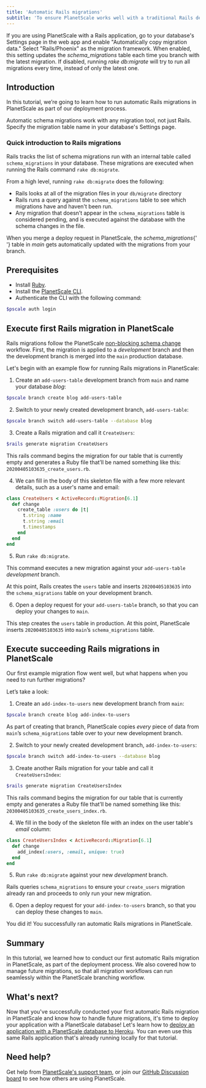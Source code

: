 ```yaml
---
title: 'Automatic Rails migrations'
subtitle: 'To ensure PlanetScale works well with a traditional Rails development process, we implemented the ability to automatically copy Rails migration metadata as part of our deployment process.'
---
```


<InfoBlock type="tip">
  If you are using PlanetScale with a Rails application, go to your database's
  Settings page in the web app and enable "Automatically copy migration data."
  Select "Rails/Phoenix" as the migration framework. When enabled, this setting 
  updates the <em>schema_migrations</em> table each time you branch with the 
  latest migration. If disabled, running <em>
    rake db:migrate
  </em> will try to run all migrations every time, instead of only the latest one.
</InfoBlock>

## Introduction

In this tutorial, we’re going to learn how to run automatic Rails migrations in PlanetScale as part of our deployment process.

<InfoBlock type="note">
  Automatic schema migrations work with any migration tool, not just Rails.
  Specify the migration table name in your database's Settings page.
</InfoBlock>

### Quick introduction to Rails migrations

Rails tracks the list of schema migrations run with an internal table called `schema_migrations` in your database. These migrations are executed when running the Rails command `rake db:migrate`.

From a high level, running `rake db:migrate` does the following:

- Rails looks at all of the migration files in your `db/migrate` directory
- Rails runs a query against the `schema_migrations` table to see which migrations have and haven't been run.
- Any migration that doesn’t appear in the `schema_migrations` table is considered pending, and is executed against the database with the schema changes in the file.

<InfoBlock type="tip">
  When you merge a deploy request in PlanetScale, the <em>schema_migrations</em>{' '}
  table in <em>main</em> gets automatically updated with the migrations from
  your branch.
</InfoBlock>

## Prerequisites

- Install [Ruby](https://www.ruby-lang.org/en/documentation/installation/).
- Install the [PlanetScale CLI](https://github.com/planetscale/cli).
- Authenticate the CLI with the following command:

```zsh
$pscale auth login
```

## Execute first Rails migration in PlanetScale

Rails migrations follow the PlanetScale [non-blocking schema change](/concepts/nonblocking-schema-changes) workflow. First, the migration is applied to a _development_ branch and then the development branch is merged into the `main` production database.

Let's begin with an example flow for running Rails migrations in PlanetScale:

1. Create an `add-users-table` development branch from `main` and name your database _blog_:

```zsh
$pscale branch create blog add-users-table
```

2. Switch to your newly created development branch, `add-users-table`:

```zsh
$pscale branch switch add-users-table --database blog
```

3. Create a Rails migration and call it `CreateUsers`:

```zsh
$rails generate migration CreateUsers
```

This rails command begins the migration for our table that is currently empty and generates a Ruby file that’ll be named something like this: `20200405103635_create_users.rb`.

4. We can fill in the body of this skeleton file with a few more relevant details, such as a user's name and email:

```ruby
class CreateUsers < ActiveRecord::Migration[6.1]
  def change
    create_table :users do |t|
      t.string :name
      t.string :email
      t.timestamps
    end
  end
end
```

5. Run `rake db:migrate`.

This command executes a new migration against your `add-users-table` _development_ branch.

At this point, Rails creates the `users` table and inserts `20200405103635` into the `schema_migrations` table on your development branch.

6. Open a deploy request for your `add-users-table` branch, so that you can deploy your changes to `main`.

This step creates the `users` table in production. At this point, PlanetScale inserts `20200405103635` into `main`’s `schema_migrations` table.

## Execute succeeding Rails migrations in PlanetScale

Our first example migration flow went well, but what happens when you need to run further migrations?

Let’s take a look:

1. Create an `add-index-to-users` new development branch from `main`:

```bash
$pscale branch create blog add-index-to-users
```

As part of creating that branch, PlanetScale copies _every_ piece of data from `main`’s `schema_migrations` table over to your new development branch.

2. Switch to your newly created development branch, `add-index-to-users`:

```bash
$pscale branch switch add-index-to-users --database blog
```

3. Create another Rails migration for your table and call it `CreateUsersIndex`:

```bash
$rails generate migration CreateUsersIndex
```

This rails command begins the migration for our table that is currently empty and generates a Ruby file that’ll be named something like this: `20300405103635_create_users_index.rb`.

4. We fill in the body of the skeleton file with an index on the user table's _email_ column:

```ruby
class CreateUsersIndex < ActiveRecord::Migration[6.1]
  def change
    add_index(:users, :email, unique: true)
  end
end
```

5. Run `rake db:migrate` against your new _development_ branch.

Rails queries `schema_migrations` to ensure your `create_users` migration already ran and proceeds to only run your new migration.

6. Open a deploy request for your `add-index-to-users` branch, so that you can deploy these changes to `main`.

You did it! You successfully ran automatic Rails migrations in PlanetScale.

## Summary

In this tutorial, we learned how to conduct our first automatic Rails migration in PlanetScale, as part of the deployment process. We also covered how to manage future migrations, so that all migration workflows can run seamlessly within the PlanetScale branching workflow.

## What's next?

Now that you've successfully conducted your first automatic Rails migration in PlanetScale and know how to handle future migrations, it's time to deploy your application with a PlanetScale database! Let's learn how to [deploy an application with a PlanetScale database to Heroku](/tutorial/deploy-to-heroku). You can even use this same Rails application that's already running locally for that tutorial.

## Need help?

Get help from [PlanetScale's support team](https://www.planetscale.com/support), or join our [GitHub Discussion board](https://github.com/planetscale/beta/discussions) to see how others are using PlanetScale.

